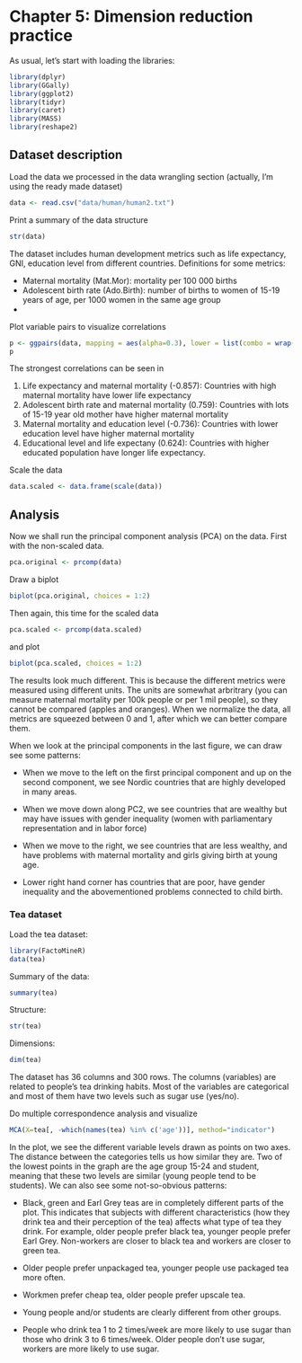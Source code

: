 # Chapter 5: Dimension reduction practice
As usual, let's start with loading the libraries:

```r
library(dplyr)
library(GGally)
library(ggplot2)
library(tidyr)
library(caret)
library(MASS)
library(reshape2)
```

## Dataset description
Load the data we processed in the data wrangling section (actually, I'm using the ready made dataset)
```r
data <- read.csv("data/human/human2.txt")
```
Print a summary of the data structure
```r
str(data)
```
The dataset includes human development metrics such as life expectancy, GNI, education level from different countries. Definitions for some metrics:

- Maternal mortality (Mat.Mor): mortality per 100 000 births
- Adolescent birth rate (Ado.Birth): number of births to women of 15-19 years of age, per 1000 women in the same age group
-

Plot variable pairs to visualize correlations
```r
p <- ggpairs(data, mapping = aes(alpha=0.3), lower = list(combo = wrap("facethist", bins = 20)))
p
```

The strongest correlations can be seen in

1. Life expectancy and maternal mortality (-0.857): Countries with high maternal mortality have lower life expectancy
2. Adolescent birth rate and maternal mortality (0.759): Countries with lots of 15-19 year old mother have higher maternal mortality
3. Maternal mortality and education level (-0.736): Countries with lower education level have higher maternal mortality
4. Educational level and life expectany (0.624): Countries with higher educated population have longer life expectancy.

Scale the data
```r
data.scaled <- data.frame(scale(data))
```

## Analysis

Now we shall run the principal component analysis (PCA) on the data. First with the non-scaled data.

```r
pca.original <- prcomp(data)
```
Draw a biplot
```r
biplot(pca.original, choices = 1:2)
```
Then again, this time for the scaled data
```r
pca.scaled <- prcomp(data.scaled)
```
and plot
```r
biplot(pca.scaled, choices = 1:2)
```
The results look much different. This is because the different metrics were measured using different units. The units are somewhat arbritrary (you can measure maternal mortality per 100k people or per 1 mil people), so they cannot be compared (apples and oranges). When we normalize the data, all metrics are squeezed between 0 and 1, after which we can better compare them. 

When we look at the principal components in the last figure, we can draw see some patterns:

- When we move to the left on the first principal component and up on the second component, we see Nordic countries that are highly developed in many areas. 

- When we move down along PC2, we see countries that are wealthy but may have issues with gender inequality (women with parliamentary representation and in labor force)

- When we move to the right, we see countries that are less wealthy, and have problems with maternal mortality and girls giving birth at young age.

- Lower right hand corner has countries that are poor, have gender inequality and the abovementioned problems connected to child birth.

### Tea dataset

Load the tea dataset:
```r
library(FactoMineR)
data(tea)
```
Summary of the data:
```r
summary(tea)
```
Structure:

```r
str(tea)
``` 

Dimensions:
```r
dim(tea)
```
The dataset has 36 columns and 300 rows. The columns (variables) are related to people's tea drinking habits. Most of the variables are categorical and most of them have two levels such as sugar use (yes/no).

Do multiple correspondence analysis and visualize
```r
MCA(X=tea[, -which(names(tea) %in% c('age'))], method="indicator")
```


In the plot, we see the different variable levels drawn as points on two axes. The distance between the categories tells us how similar they are. Two of the lowest points in the graph are the age group 15-24 and student, meaning that these two levels are similar (young people tend to be students). We can also see some not-so-obvious patterns:

- Black, green and Earl Grey teas are in completely different parts of the plot. This indicates that subjects with different characteristics (how they drink tea and their perception of the tea) affects what type of tea they drink. For example, older people prefer black tea, younger people prefer Earl Grey. Non-workers are closer to black tea and workers are closer to green tea.

- Older people prefer unpackaged tea, younger people use packaged tea more often.

- Workmen prefer cheap tea, older people prefer upscale tea.

- Young people and/or students are clearly different from other groups.

- People who drink tea 1 to 2 times/week are more likely to use sugar than those who drink 3 to 6 times/week. Older people don't use sugar, workers are more likely to use sugar.

